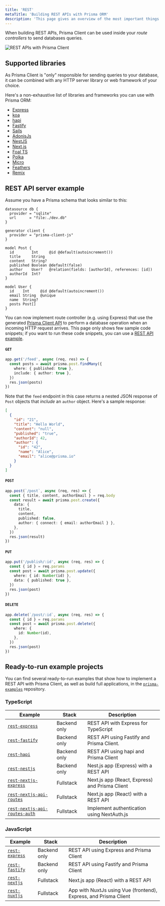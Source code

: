 ```yaml
---
title: 'REST'
metaTitle: 'Building REST APIs with Prisma ORM'
description: 'This page gives an overview of the most important things when building REST APIs with Prisma. It shows practical examples and the supported libraries.'
---
```


<TopBlock title={frontMatter.title}>

When building REST APIs, Prisma Client can be used inside your _route controllers_ to send databases queries.

![REST APIs with Prisma Client](../100-introduction/prisma-rest-apis.png)

</TopBlock>

## Supported libraries

As Prisma Client is "only" responsible for sending queries to your database, it can be combined with any HTTP server library or web framework of your choice.

Here's a non-exhaustive list of libraries and frameworks you can use with Prisma ORM:

- [Express](https://expressjs.com/)
- [koa](https://koajs.com/)
- [hapi](https://hapi.dev/)
- [Fastify](https://www.fastify.io/)
- [Sails](https://sailsjs.com/)
- [AdonisJs](https://adonisjs.com/)
- [NestJS](https://nestjs.com/)
- [Next.js](https://nextjs.org/)
- [Foal TS](https://foalts.org/)
- [Polka](https://github.com/lukeed/polka)
- [Micro](https://github.com/zeit/micro)
- [Feathers](https://feathersjs.com/)
- [Remix](https://remix.run/)

## REST API server example

Assume you have a Prisma schema that looks similar to this:

```prisma
datasource db {
  provider = "sqlite"
  url      = "file:./dev.db"
}

generator client {
  provider = "prisma-client-js"
}

model Post {
  id        Int     @id @default(autoincrement())
  title     String
  content   String?
  published Boolean @default(false)
  author    User?   @relation(fields: [authorId], references: [id])
  authorId  Int?
}

model User {
  id    Int     @id @default(autoincrement())
  email String  @unique
  name  String?
  posts Post[]
}
```

You can now implement route controller (e.g. using Express) that use the generated [Prisma Client API](/orm/prisma-client) to perform a database operation when an incoming HTTP request arrives. This page only shows few sample code snippets; if you want to run these code snippets, you can use a [REST API example](https://github.com/prisma/prisma-examples/tree/latest/typescript/rest-express).

#### `GET`

```ts
app.get('/feed', async (req, res) => {
  const posts = await prisma.post.findMany({
    where: { published: true },
    include: { author: true },
  })
  res.json(posts)
})
```

Note that the `feed` endpoint in this case returns a nested JSON response of `Post` objects that _include_ an `author` object. Here's a sample response:

```json
[
  {
    "id": "21",
    "title": "Hello World",
    "content": "null",
    "published": "true",
    "authorId": 42,
    "author": {
      "id": "42",
      "name": "Alice",
      "email": "alice@prisma.io"
    }
  }
]
```

#### `POST`

```ts
app.post(`/post`, async (req, res) => {
  const { title, content, authorEmail } = req.body
  const result = await prisma.post.create({
    data: {
      title,
      content,
      published: false,
      author: { connect: { email: authorEmail } },
    },
  })
  res.json(result)
})
```

#### `PUT`

```ts
app.put('/publish/:id', async (req, res) => {
  const { id } = req.params
  const post = await prisma.post.update({
    where: { id: Number(id) },
    data: { published: true },
  })
  res.json(post)
})
```

#### `DELETE`

```ts
app.delete(`/post/:id`, async (req, res) => {
  const { id } = req.params
  const post = await prisma.post.delete({
    where: {
      id: Number(id),
    },
  })
  res.json(post)
})
```

## Ready-to-run example projects

You can find several ready-to-run examples that show how to implement a REST API with Prisma Client, as well as build full applications, in the [`prisma-examples`](https://github.com/prisma/prisma-examples/) repository.

### TypeScript

| **Example**                                                                                                                   | **Stack**    | **Description**                                |
| ----------------------------------------------------------------------------------------------------------------------------- | ------------ | ---------------------------------------------- |
| [`rest-express`](https://github.com/prisma/prisma-examples/tree/latest/typescript/rest-express)                               | Backend only | REST API with Express for TypeScript           |
| [`rest-fastify`](https://github.com/prisma/prisma-examples/tree/latest/typescript/rest-fastify)                               | Backend only | REST API using Fastify and Prisma Client.      |
| [`rest-hapi`](https://github.com/prisma/prisma-examples/tree/latest/typescript/rest-hapi)                                     | Backend only | REST API using hapi and Prisma Client          |
| [`rest-nestjs`](https://github.com/prisma/prisma-examples/tree/latest/typescript/rest-nestjs)                                 | Backend only | Nest.js app (Express) with a REST API          |
| [`rest-nextjs-express`](https://github.com/prisma/prisma-examples/tree/latest/typescript/rest-nextjs-express)                 | Fullstack    | Next.js app (React, Express) and Prisma Client |
| [`rest-nextjs-api-routes`](https://github.com/prisma/prisma-examples/tree/latest/typescript/rest-nextjs-api-routes)           | Fullstack    | Next.js app (React) with a REST API            |
| [`rest-nextjs-api-routes-auth`](https://github.com/prisma/prisma-examples/tree/latest/typescript/rest-nextjs-api-routes-auth) | Fullstack    | Implement authentication using NextAuth.js     |

### JavaScript

| **Example**                                                                                     | **Stack**    | **Description**                                                  |
| ----------------------------------------------------------------------------------------------- | ------------ | ---------------------------------------------------------------- |
| [`rest-express`](https://github.com/prisma/prisma-examples/tree/latest/javascript/rest-express) | Backend only | REST API using Express and Prisma Client                         |
| [`rest-fastify`](https://github.com/prisma/prisma-examples/tree/latest/javascript/rest-fastify) | Backend only | REST API using Fastify and Prisma Client                         |
| [`rest-nextjs`](https://github.com/prisma/prisma-examples/tree/latest/javascript/rest-nextjs)   | Fullstack    | Next.js app (React) with a REST API                              |
| [`rest-nuxtjs`](https://github.com/prisma/prisma-examples/tree/latest/javascript/rest-nuxtjs)   | Fullstack    | App with NuxtJs using Vue (frontend), Express, and Prisma Client |
